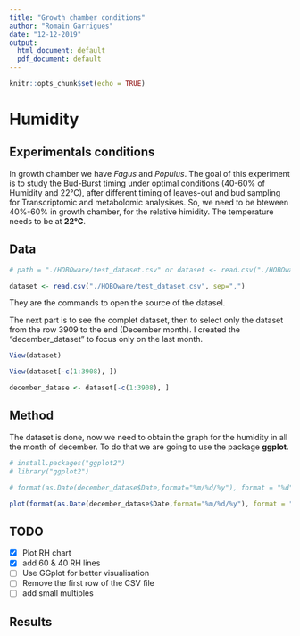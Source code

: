 ```yaml
---
title: "Growth chamber conditions"
author: "Romain Garrigues"
date: "12-12-2019"
output:
  html_document: default
  pdf_document: default
---
```


```r
knitr::opts_chunk$set(echo = TRUE)
```



# Humidity

## Experimentals conditions

In growth chamber we have *Fagus* and *Populus*. The goal of this experiment is to study the Bud-Burst timing under optimal conditions (40-60% of Humidity and 22°C), after different timing of leaves-out and bud sampling for Transcriptomic and metabolomic analysises. So, we need to be bteween 40%-60% in growth chamber, for the relative himidity. The temperature needs to be at **22°C**. 

## Data

```r
# path = "./HOBOware/test_dataset.csv" or dataset <- read.csv("./HOBOware/test_dataset.csv", sep=",")

dataset <- read.csv("./HOBOware/test_dataset.csv", sep=",")
```

They are the commands to open the source of the datasel. 

The next part is to see the complet dataset, then to select only the dataset from the row 3909 to the end (December month). I created the "december_dataset" to focus only on the last month.

```r

View(dataset)

View(dataset[-c(1:3908), ])

december_datase <- dataset[-c(1:3908), ]

```

## Method

The dataset is done, now we need to obtain the graph for the humidity in all the month of december. To do that we are going to use the package **ggplot**.

```r
# install.packages("ggplot2")
# library("ggplot2")

# format(as.Date(december_datase$Date,format="%m/%d/%y"), format = "%d")

plot(format(as.Date(december_datase$Date,format="%m/%d/%y"), format = "%d"), december_datase$RH, xlab= "Date", ylab ="RH", abline(h=c(40, 60),col="red"))
```



## TODO 

- [x] Plot RH chart 
- [x] add 60 & 40 RH lines 
- [ ] Use GGplot for better visualisation
- [ ] Remove the first row of the CSV file
- [ ] add small multiples


## Results

```r

```

